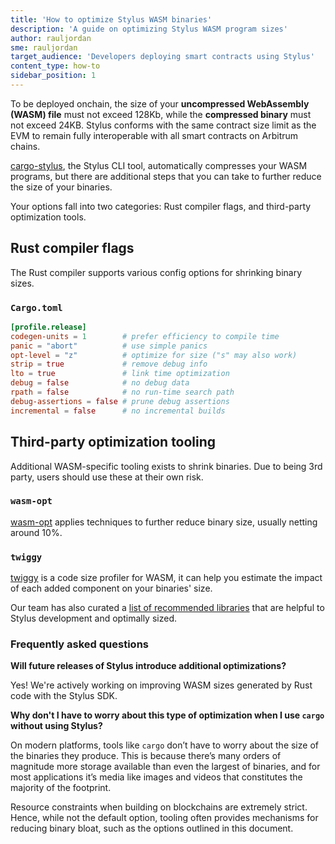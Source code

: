 ```yaml
---
title: 'How to optimize Stylus WASM binaries'
description: 'A guide on optimizing Stylus WASM program sizes'
author: rauljordan
sme: rauljordan
target_audience: 'Developers deploying smart contracts using Stylus'
content_type: how-to
sidebar_position: 1
---
```


To be deployed onchain, the size of your **uncompressed WebAssembly (WASM) file** must not exceed 128Kb, while the **compressed binary** must not exceed 24KB. Stylus conforms with the same contract size limit as the EVM to remain fully interoperable with all smart contracts on Arbitrum chains.

[cargo-stylus](https://github.com/OffchainLabs/cargo-stylus), the Stylus CLI tool, automatically compresses your WASM programs, but there are additional steps that you can take to further reduce the size of your binaries.

Your options fall into two categories: Rust compiler flags, and third-party optimization tools.

## Rust compiler flags

The Rust compiler supports various config options for shrinking binary sizes.

### `Cargo.toml`

```toml
[profile.release]
codegen-units = 1        # prefer efficiency to compile time
panic = "abort"          # use simple panics
opt-level = "z"          # optimize for size ("s" may also work)
strip = true             # remove debug info
lto = true               # link time optimization
debug = false            # no debug data
rpath = false            # no run-time search path
debug-assertions = false # prune debug assertions
incremental = false      # no incremental builds
```

## Third-party optimization tooling

Additional WASM-specific tooling exists to shrink binaries. Due to being 3rd party, users should use these at their own risk.

### `wasm-opt`

[wasm-opt](https://docs.rs/wasm-opt/0.113.0/wasm_opt/) applies techniques to further reduce binary size, usually netting around 10%.

### `twiggy`

[twiggy](https://github.com/rustwasm/twiggy) is a code size profiler for WASM, it can help you estimate the impact of each added component on your binaries' size.

Our team has also curated a [list of recommended libraries](/stylus/recommended-libraries) that are helpful to Stylus development and optimally sized.

### Frequently asked questions

**Will future releases of Stylus introduce additional optimizations?**

Yes! We're actively working on improving WASM sizes generated by Rust code with the Stylus SDK.

**Why don't I have to worry about this type of optimization when I use `cargo` without using Stylus?**

On modern platforms, tools like `cargo` don’t have to worry about the size of the binaries they produce. This is because there’s many orders of magnitude more storage available than even the largest of binaries, and for most applications it’s media like images and videos that constitutes the majority of the footprint.

Resource constraints when building on blockchains are extremely strict. Hence, while not the default option, tooling often provides mechanisms for reducing binary bloat, such as the options outlined in this document.
